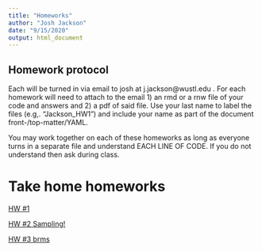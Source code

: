 ```yaml
---
title: "Homeworks"
author: "Josh Jackson"
date: "9/15/2020"
output: html_document
---
```



## Homework protocol

Each will be turned in via email to josh at j.jackson@wustl.edu . For each homework will need to attach to the email 1) an rmd or a rnw file of your code and answers and 2) a pdf of said file. Use your last name to label the files (e.g,. “Jackson_HW1”) and include your name as part of the document front-/top-matter/YAML.

You may work together on each of these homeworks as long as everyone turns in a separate file and understand EACH LINE OF CODE. If you do not understand then ask during class. 

# Take home homeworks

[HW #1](/Homeworks/wk1-HW.html)

[HW #2 Sampling! ](/Homeworks/wk2-HW.html)

[HW #3 brms ](/Homeworks/HW-3.html)


